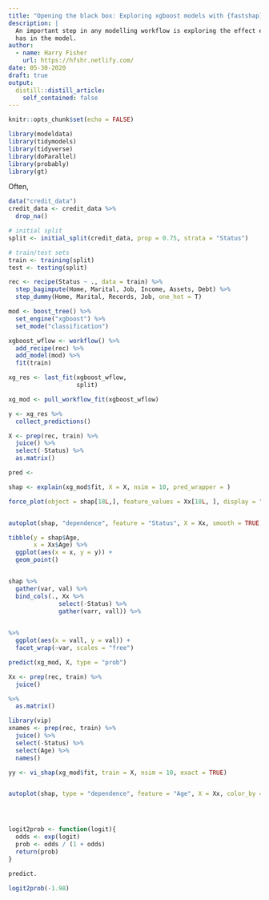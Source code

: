 ```yaml
---
title: "Opening the black box: Exploring xgboost models with {fastshap} in R."
description: |
  An important step in any modelling workflow is exploring the effect each variable
  has in the model. 
author:
  - name: Harry Fisher
    url: https://hfshr.netlify.com/
date: 05-30-2020
draft: true
output:
  distill::distill_article:
    self_contained: false
---
```


```r
knitr::opts_chunk$set(echo = FALSE)

library(modeldata)
library(tidymodels)
library(tidyverse)
library(doParallel)
library(probably)
library(gt)
```

Often, 

```r
data("credit_data")
credit_data <- credit_data %>% 
  drop_na()

# initial split
split <- initial_split(credit_data, prop = 0.75, strata = "Status")

# train/test sets
train <- training(split)
test <- testing(split)

rec <- recipe(Status ~ ., data = train) %>%
  step_bagimpute(Home, Marital, Job, Income, Assets, Debt) %>% 
  step_dummy(Home, Marital, Records, Job, one_hot = T) 

mod <- boost_tree() %>%
  set_engine("xgboost") %>%
  set_mode("classification")

xgboost_wflow <- workflow() %>%
  add_recipe(rec) %>%
  add_model(mod) %>% 
  fit(train)

xg_res <- last_fit(xgboost_wflow,
                   split)

xg_mod <- pull_workflow_fit(xgboost_wflow)

y <- xg_res %>% 
  collect_predictions()

X <- prep(rec, train) %>% 
  juice() %>% 
  select(-Status) %>% 
  as.matrix()

pred <- 

shap <- explain(xg_mod$fit, X = X, nsim = 10, pred_wrapper = )

force_plot(object = shap[18L,], feature_values = Xx[18L, ], display = "html") 


autoplot(shap, "dependence", feature = "Status", X = Xx, smooth = TRUE, color_by = "Age")

tibble(y = shap$Age,
       x = Xx$Age) %>% 
  ggplot(aes(x = x, y = y)) +
  geom_point()


shap %>% 
  gather(var, val) %>% 
  bind_cols(., Xx %>% 
              select(-Status) %>% 
              gather(varr, vall)) %>% 
  

%>% 
  ggplot(aes(x = vall, y = val)) +
  facet_wrap(~var, scales = "free")

```


```r
predict(xg_mod, X, type = "prob")

Xx <- prep(rec, train) %>% 
  juice()

%>% 
  as.matrix()

library(vip)
xnames <- prep(rec, train) %>% 
  juice() %>% 
  select(-Status) %>% 
  select(Age) %>% 
  names()

yy <- vi_shap(xg_mod$fit, train = X, nsim = 10, exact = TRUE)


autoplot(shap, type = "dependence", feature = "Age", X = Xx, color_by = "Status")




logit2prob <- function(logit){
  odds <- exp(logit)
  prob <- odds / (1 + odds)
  return(prob)
}

predict.

logit2prob(-1.98)
```

